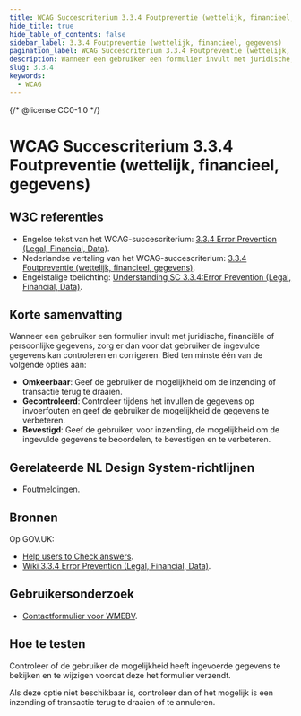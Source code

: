 ```yaml
---
title: WCAG Succescriterium 3.3.4 Foutpreventie (wettelijk, financieel, gegevens)
hide_title: true
hide_table_of_contents: false
sidebar_label: 3.3.4 Foutpreventie (wettelijk, financieel, gegevens)
pagination_label: WCAG Succescriterium 3.3.4 Foutpreventie (wettelijk, financieel, gegevens)
description: Wanneer een gebruiker een formulier invult met juridische, financiële of persoonlijke gegevens, zorg er dan voor dat gebruiker de ingevulde gegevens kan controleren en corrigeren.
slug: 3.3.4
keywords:
  - WCAG
---
```


{/* @license CC0-1.0 */}


# WCAG Succescriterium 3.3.4 Foutpreventie (wettelijk, financieel, gegevens)

## W3C referenties

- Engelse tekst van het WCAG-succescriterium: [<span lang="en">3.3.4 Error Prevention (Legal, Financial, Data)</span>](https://www.w3.org/TR/WCAG22/#error-prevention-legal-financial-data).
- Nederlandse vertaling van het WCAG-succescriterium: [3.3.4 Foutpreventie (wettelijk, financieel, gegevens)](https://www.w3.org/Translations/WCAG21-nl/#foutpreventie-wettelijk-financieel-gegevens).
- Engelstalige toelichting: [<span lang="en">Understanding SC 3.3.4:Error Prevention (Legal, Financial, Data)</span>](https://www.w3.org/WAI/WCAG21/Understanding/error-prevention-legal-financial-data.html).

## Korte samenvatting

Wanneer een gebruiker een formulier invult met juridische, financiële of persoonlijke gegevens, zorg er dan voor dat gebruiker de ingevulde gegevens kan controleren en corrigeren.
Bied ten minste één van de volgende opties aan:

- **Omkeerbaar**: Geef de gebruiker de mogelijkheid om de inzending of transactie terug te draaien.
- **Gecontroleerd**: Controleer tijdens het invullen de gegevens op invoerfouten en geef de gebruiker de mogelijkheid de gegevens te verbeteren.
- **Bevestigd**: Geef de gebruiker, voor inzending, de mogelijkheid om de ingevulde gegevens te beoordelen, te bevestigen en te verbeteren.

## Gerelateerde NL Design System-richtlijnen

- [Foutmeldingen](https://nldesignsystem.nl/richtlijnen/formulieren/foutmeldingen).

## Bronnen

Op GOV.UK:

- [<span lang="en">Help users to Check answers</span>](https://design-system.service.gov.uk/patterns/check-answers/).
- [<span lang="en">Wiki 3.3.4 Error Prevention (Legal, Financial, Data)</span>](https://github.com/alphagov/wcag-primer/wiki/3.3.4).

## Gebruikersonderzoek

- [Contactformulier voor WMEBV](https://gebruikersonderzoeken.nl/docs/onderzoek-bekijken/wmebv/vng-online-formulieren).

<CTAGebruikersonderzoek />

## Hoe te testen

Controleer of de gebruiker de mogelijkheid heeft ingevoerde gegevens te bekijken en te wijzigen voordat deze het formulier verzendt.

Als deze optie niet beschikbaar is, controleer dan of het mogelijk is een inzending of transactie terug te draaien of te annuleren.

<WCAGFooterInfo />
